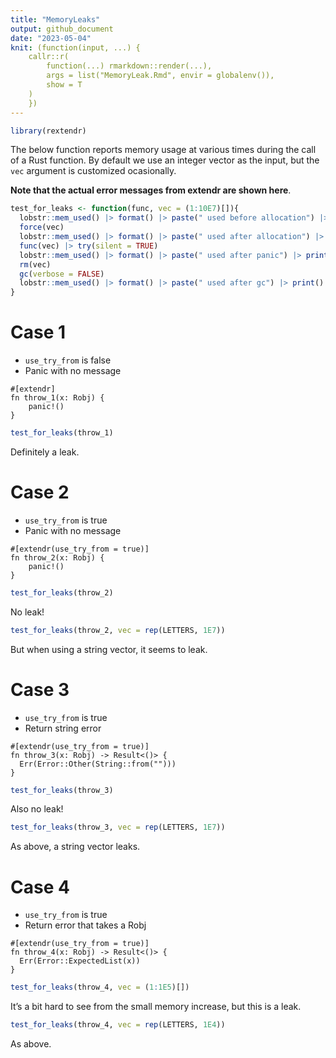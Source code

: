 ```yaml
---
title: "MemoryLeaks"
output: github_document
date: "2023-05-04"
knit: (function(input, ...) {
    callr::r(
        function(...) rmarkdown::render(...),
        args = list("MemoryLeak.Rmd", envir = globalenv()),
        show = T
    )
    })
---
```

```r
library(rextendr)
```

The below function reports memory usage at various times during the call of a Rust function.
By default we use an integer vector as the input, but the `vec` argument is customized ocasionally.

**Note that the actual error messages from extendr are shown here**.
```r
test_for_leaks <- function(func, vec = (1:10E7)[]){
  lobstr::mem_used() |> format() |> paste(" used before allocation") |> print()
  force(vec)
  lobstr::mem_used() |> format() |> paste(" used after allocation") |> print()
  func(vec) |> try(silent = TRUE) 
  lobstr::mem_used() |> format() |> paste(" used after panic") |> print()
  rm(vec)
  gc(verbose = FALSE)
  lobstr::mem_used() |> format() |> paste(" used after gc") |> print()
}
```


# Case 1

* `use_try_from` is false
* Panic with no message

```extendrsrc
#[extendr]
fn throw_1(x: Robj) {
    panic!()
}
```
```r
test_for_leaks(throw_1)
```
Definitely a leak.

# Case 2

* `use_try_from` is true
* Panic with no message

```extendrsrc
#[extendr(use_try_from = true)]
fn throw_2(x: Robj) {
    panic!()
}
```
```r
test_for_leaks(throw_2)
```

No leak!

```r
test_for_leaks(throw_2, vec = rep(LETTERS, 1E7))
```

But when using a string vector, it seems to leak.

# Case 3
* `use_try_from` is true
* Return string error

```extendrsrc
#[extendr(use_try_from = true)]
fn throw_3(x: Robj) -> Result<()> {
  Err(Error::Other(String::from("")))
}
```
```r
test_for_leaks(throw_3)
```

Also no leak!

```r
test_for_leaks(throw_3, vec = rep(LETTERS, 1E7))
```

As above, a string vector leaks.

# Case 4
* `use_try_from` is true
* Return error that takes a Robj

```extendrsrc
#[extendr(use_try_from = true)]
fn throw_4(x: Robj) -> Result<()> {
  Err(Error::ExpectedList(x))
}
```

```r
test_for_leaks(throw_4, vec = (1:1E5)[])
```

It's a bit hard to see from the small memory increase, but this is a leak.

```r
test_for_leaks(throw_4, vec = rep(LETTERS, 1E4))
```

As above.
